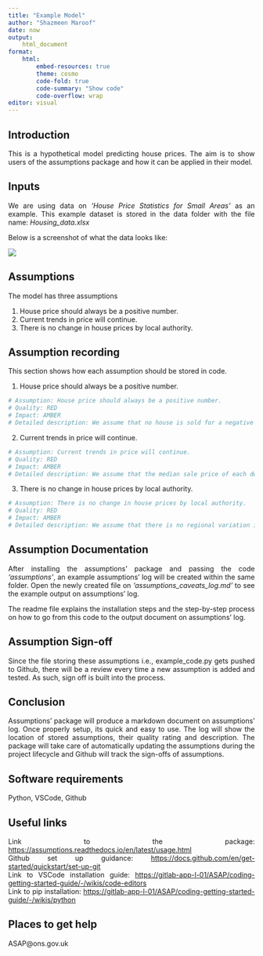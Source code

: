 ```yaml
---
title: "Example Model"
author: "Shazmeen Maroof"
date: now
output:
    html_document
format: 
    html:
        embed-resources: true
        theme: cosmo
        code-fold: true
        code-summary: "Show code"
        code-overflow: wrap
editor: visual
---
```


<div style="text-align: justify"> 


## Introduction
This is a hypothetical model predicting house prices. The aim is to show users of the assumptions package and how it can be applied in their model.


## Inputs
We are using data on *'House Price Statistics for Small Areas'* as an example. This example dataset is stored in the data folder with the file name: *Housing_data.xlsx*  

Below is a screenshot of what the data looks like:  

![](D:\Picture1.png)

## Assumptions  
The model has three assumptions  

1. House price should always be a positive number.
2. Current trends in price will continue.
3. There is no change in house prices by local authority.  

## Assumption recording

This section shows how each assumption should be stored in code.  

1) House price should always be a positive number.

```python
# Assumption: House price should always be a positive number.
# Quality: RED
# Impact: AMBER
# Detailed description: We assume that no house is sold for a negative amount or for no value.
```
  
  2) Current trends in price will continue.

```python
# Assumption: Current trends in price will continue.
# Quality: RED
# Impact: AMBER
# Detailed description: We assume that the median sale price of each dwelling type in a local authority in time 't' should be less than time 't+1'.
```

3) There is no change in house prices by local authority.  

```python
# Assumption: There is no change in house prices by local authority.
# Quality: RED
# Impact: AMBER
# Detailed description: We assume that there is no regional variation in house prices. 
```


## Assumption Documentation 

After installing the assumptions' package and passing the code *'assumptions'*, an example assumptions' log will be created within the same folder. Open the newly created file on *'assumptions_caveats_log.md'* to see the example output on assumptions' log.

The readme file explains the installation steps and the step-by-step process on how to go from this code to the output document on assumptions' log.

## Assumption Sign-off  

Since the file storing these assumptions i.e., example_code.py gets pushed to Github, there will be a review every time a new assumption is added and tested. As such, sign off is built into the process.

## Conclusion  

Assumptions’ package will produce a markdown document on assumptions’ log. Once properly setup, its quick and easy to use. The log will show the location of stored assumptions, their quality rating and description. The package will take care of automatically updating the assumptions during the project lifecycle and Github will track the sign-offs of assumptions. 

## Software requirements  

Python, VSCode, Github

## Useful links  

Link to the package: <https://assumptions.readthedocs.io/en/latest/usage.html>  
Github set up guidance: <https://docs.github.com/en/get-started/quickstart/set-up-git>  
Link to VSCode installation guide: <https://gitlab-app-l-01/ASAP/coding-getting-started-guide/-/wikis/code-editors>  
Link to pip installation: <https://gitlab-app-l-01/ASAP/coding-getting-started-guide/-/wikis/python>  

## Places to get help
ASAP@ons.gov.uk

</div>